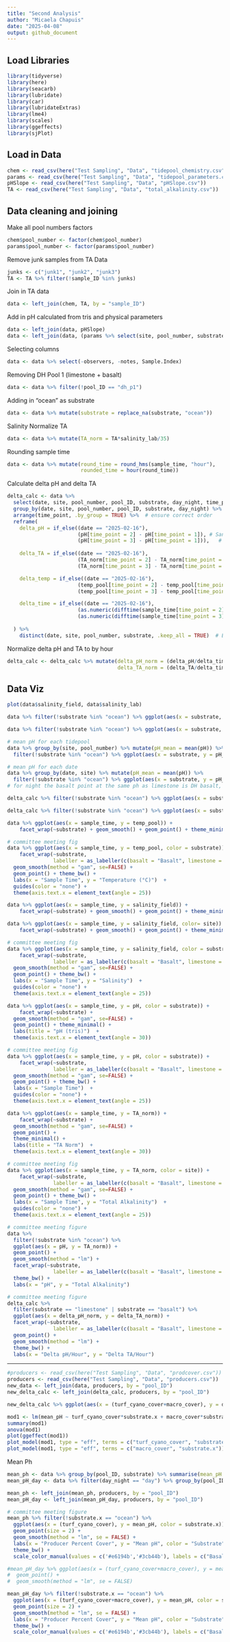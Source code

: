 ```yaml
---
title: "Second Analysis"
author: "Micaela Chapuis"
date: "2025-04-08"
output: github_document
---
```

## Load Libraries
```r
library(tidyverse)
library(here)
library(seacarb)
library(lubridate)
library(car)
library(lubridateExtras)
library(lme4)
library(scales)
library(ggeffects)
library(sjPlot)
```

## Load in Data
```r
chem <- read_csv(here("Test Sampling", "Data", "tidepool_chemistry.csv"))
params <- read_csv(here("Test Sampling", "Data", "tidepool_parameters.csv"))
pHSlope <- read_csv(here("Test Sampling", "Data", "pHSlope.csv"))
TA <- read_csv(here("Test Sampling", "Data", "total_alkalinity.csv"))
```

## Data cleaning and joining

Make all pool numbers factors
```r
chem$pool_number <- factor(chem$pool_number)
params$pool_number <- factor(params$pool_number)
```


Remove junk samples from TA Data
```r
junks <- c("junk1", "junk2", "junk3")
TA <- TA %>% filter(!sample_ID %in% junks)
```

Join in TA data
```r
data <- left_join(chem, TA, by = "sample_ID")
```


Add in pH calculated from tris and physical parameters
```r
data <- left_join(data, pHSlope)
data <- left_join(data, (params %>% select(site, pool_number, substrate, perimeter_m, surface_area_m2)), by = c("site", "pool_number"))
```

Selecting columns 
```r
data <- data %>% select(-observers, -notes, Sample.Index)
```

Removing DH Pool 1 (limestone + basalt)
```r
data <- data %>% filter(!pool_ID == "dh_p1")
```

Adding in "ocean" as substrate
```r
data <- data %>% mutate(substrate = replace_na(substrate, "ocean"))
```

Salinity Normalize TA
```r
data <- data %>% mutate(TA_norm = TA*salinity_lab/35)
```

Rounding sample time
```r
data <- data %>% mutate(round_time = round_hms(sample_time, "hour"),
                        rounded_time = hour(round_time))
```


Calculate delta pH and delta TA
```r
delta_calc <- data %>% 
  select(date, site, pool_number, pool_ID, substrate, day_night, time_point, temp_pool, sample_time, pH, TA_norm)  %>%
  group_by(date, site, pool_number, pool_ID, substrate, day_night) %>%  # group by metadata
  arrange(time_point, .by_group = TRUE) %>%  # ensure correct order
  reframe(
    delta_pH = if_else((date == "2025-02-16"), 
                       (pH[time_point = 2] - pH[time_point = 1]), # Sandy Beach 1st time (Time 2 - Time 1)
                       (pH[time_point = 3] - pH[time_point = 1])),   # (Time 3 - Time 1)
    
    delta_TA = if_else((date == "2025-02-16"), 
                       (TA_norm[time_point = 2] - TA_norm[time_point = 1]), # Sandy Beach 1st time (Time 2 - Time 1)
                       (TA_norm[time_point = 3] - TA_norm[time_point = 1])),  # (Time 3 - Time 1)

    delta_temp = if_else((date == "2025-02-16"), 
                       (temp_pool[time_point = 2] - temp_pool[time_point = 1]), # Sandy Beach 1st time (Time 2 - Time 1)
                       (temp_pool[time_point = 3] - temp_pool[time_point = 1])),  # (Time 3 - Time 1)

    delta_time = if_else((date == "2025-02-16"), 
                       (as.numeric(difftime(sample_time[time_point = 2], sample_time[time_point = 1], units = "mins"))), # Sandy Beach 1st time (Time 2 - Time 1)
                       (as.numeric(difftime(sample_time[time_point = 3], sample_time[time_point = 1], units = "mins"))))  # Time 3 - Time 1
    
  ) %>% 
    distinct(date, site, pool_number, substrate, .keep_all = TRUE)  # Ensure only one row per pool
```

Normalize delta pH and TA to by hour
```r
delta_calc <- delta_calc %>% mutate(delta_pH_norm = (delta_pH/delta_time)*60,
                                    delta_TA_norm = (delta_TA/delta_time)*60)
```



## Data Viz

```r
plot(data$salinity_field, data$salinity_lab)
```

```r
data %>% filter(!substrate %in% "ocean") %>% ggplot(aes(x = substrate, y = pH)) + geom_boxplot() + geom_point() + facet_wrap(~rounded_time)
```
```r
data %>% filter(!substrate %in% "ocean") %>% ggplot(aes(x = substrate, y = TA_norm)) + geom_boxplot() + geom_point() + facet_wrap(~rounded_time)
```

```r
# mean pH for each tidepool
data %>% group_by(site, pool_number) %>% mutate(pH_mean = mean(pH)) %>%
  filter(!substrate %in% "ocean") %>% ggplot(aes(x = substrate, y = pH_mean)) + geom_boxplot() + geom_point() + facet_wrap(~day_night)
```
```r
# mean pH for each date
data %>% group_by(date, site) %>% mutate(pH_mean = mean(pH)) %>%
  filter(!substrate %in% "ocean") %>% ggplot(aes(x = substrate, y = pH_mean)) + geom_boxplot() + geom_point() + facet_wrap(~day_night)
# for night the basalt point at the same ph as limestone is DH basalt, for day DH basalt is higher point ~8.4 and ~8.2
```

```r
delta_calc %>% filter(!substrate %in% "ocean") %>% ggplot(aes(x = substrate, y = delta_TA)) + geom_boxplot() + geom_point() + facet_wrap(~day_night)
```

```r
delta_calc %>% filter(!substrate %in% "ocean") %>% ggplot(aes(x = substrate, y = delta_pH)) + geom_boxplot() + geom_point() + facet_wrap(~day_night)
```

```r
data %>% ggplot(aes(x = sample_time, y = temp_pool)) +
    facet_wrap(~substrate) + geom_smooth() + geom_point() + theme_minimal() + labs(title = "Pool Temp")  + theme(axis.text.x = element_text(angle = 30))
```
```r
# committee meeting fig
data %>% ggplot(aes(x = sample_time, y = temp_pool, color = substrate)) +
    facet_wrap(~substrate, 
               labeller = as_labeller(c(basalt = "Basalt", limestone = "Limestone", ocean = "Ocean"))) + 
  geom_smooth(method = "gam", se=FALSE) + 
  geom_point() + theme_bw() +
  labs(x = "Sample Time", y = "Temperature (°C)")  + 
  guides(color = "none") +
  theme(axis.text.x = element_text(angle = 25)) 
```



```r
data %>% ggplot(aes(x = sample_time, y = salinity_field)) +
    facet_wrap(~substrate) + geom_smooth() + geom_point() + theme_minimal() + labs(title = "Salinity (Field)")  + theme(axis.text.x = element_text(angle = 30))
```
```r
data %>% ggplot(aes(x = sample_time, y = salinity_field, color= site)) +
    facet_wrap(~substrate) + geom_smooth() + geom_point() + theme_minimal() + labs(title = "Salinity (Field)")  + theme(axis.text.x = element_text(angle = 30))
```
```r
# committee meeting fig
data %>% ggplot(aes(x = sample_time, y = salinity_field, color = substrate)) +
    facet_wrap(~substrate, 
               labeller = as_labeller(c(basalt = "Basalt", limestone = "Limestone", ocean = "Ocean"))) + 
  geom_smooth(method = "gam", se=FALSE) + 
  geom_point() + theme_bw() +
  labs(x = "Sample Time", y = "Salinity")  + 
  guides(color = "none") +
  theme(axis.text.x = element_text(angle = 25)) 
```




```r
data %>% ggplot(aes(x = sample_time, y = pH, color = substrate)) +
    facet_wrap(~substrate) + 
  geom_smooth(method = "gam", se=FALSE) + 
  geom_point() + theme_minimal() +
  labs(title = "pH (tris)")  + 
  theme(axis.text.x = element_text(angle = 30))
```

```r
# committee meeting fig
data %>% ggplot(aes(x = sample_time, y = pH, color = substrate)) +
    facet_wrap(~substrate, 
               labeller = as_labeller(c(basalt = "Basalt", limestone = "Limestone", ocean = "Ocean"))) + 
  geom_smooth(method = "gam", se=FALSE) + 
  geom_point() + theme_bw() +
  labs(x = "Sample Time")  + 
  guides(color = "none") +
  theme(axis.text.x = element_text(angle = 25)) 
```

```r
data %>% ggplot(aes(x = sample_time, y = TA_norm)) +
    facet_wrap(~substrate) +
  geom_smooth(method = "gam", se=FALSE) + 
  geom_point() + 
  theme_minimal() + 
  labs(title = "TA Norm")  +
  theme(axis.text.x = element_text(angle = 30))
```

```r
# committee meeting fig
data %>% ggplot(aes(x = sample_time, y = TA_norm, color = site)) +
    facet_wrap(~substrate, 
               labeller = as_labeller(c(basalt = "Basalt", limestone = "Limestone", ocean = "Ocean"))) + 
  geom_smooth(method = "gam", se=FALSE) + 
  geom_point() + theme_bw() +
  labs(x = "Sample Time", y = "Total Alkalinity")  + 
  guides(color = "none") +
  theme(axis.text.x = element_text(angle = 25)) 
```


```r
# committee meeting figure
data %>% 
  filter(!substrate %in% "ocean") %>% 
  ggplot(aes(x = pH, y = TA_norm)) + 
  geom_point() + 
  geom_smooth(method = "lm") + 
  facet_wrap(~substrate, 
               labeller = as_labeller(c(basalt = "Basalt", limestone = "Limestone"))) +
  theme_bw() + 
  labs(x = "pH", y = "Total Alkalinity") 
```

```r
# committee meeting figure
delta_calc %>% 
  filter(substrate == "limestone" | substrate == "basalt") %>%
  ggplot(aes(x = delta_pH_norm, y = delta_TA_norm)) + 
  facet_wrap(~substrate, 
               labeller = as_labeller(c(basalt = "Basalt", limestone = "Limestone", ocean = "Ocean"))) +
  geom_point() + 
  geom_smooth(method = "lm") + 
  theme_bw() + 
  labs(x = "Delta pH/Hour", y = "Delta TA/Hour") 
```


-----
```r
#producers <- read_csv(here("Test Sampling", "Data", "prodcover.csv"))
producers <- read_csv(here("Test Sampling", "Data", "producers.csv"))
new_data <- left_join(data, producers, by = "pool_ID")
new_delta_calc <- left_join(delta_calc, producers, by = "pool_ID")
```


```r
new_delta_calc %>% ggplot(aes(x = (turf_cyano_cover+macro_cover), y = delta_pH)) + geom_point()
```

```r
mod1 <- lm(mean_pH ~ turf_cyano_cover*substrate.x + macro_cover*substrate.x, data = mean_ph)
summary(mod1)
anova(mod1)
plot(ggeffect(mod1))
plot_model(mod1, type = "eff", terms = c("turf_cyano_cover", "substrate.x"))
plot_model(mod1, type = "eff", terms = c("macro_cover", "substrate.x"))
```

Mean Ph

```r
mean_ph <- data %>% group_by(pool_ID, substrate) %>% summarise(mean_pH = mean(pH)) 
mean_pH_day <- data %>% filter(day_night == "day") %>% group_by(pool_ID, substrate) %>% summarise(mean_pH = mean(pH))

mean_ph <- left_join(mean_ph, producers, by = "pool_ID")
mean_pH_day <- left_join(mean_pH_day, producers, by = "pool_ID")
```

```r
# committee meeting figure
mean_ph %>% filter(!substrate.x == "ocean") %>%
  ggplot(aes(x = (turf_cyano_cover), y = mean_pH, color = substrate.x)) +
  geom_point(size = 2) +
  geom_smooth(method = "lm", se = FALSE) + 
  labs(x = "Producer Percent Cover", y = "Mean pH", color = "Substrate") +
  theme_bw() +
  scale_color_manual(values = c('#e6194b','#3cb44b'), labels = c("Basalt", "Limestone"))
```


```r
#mean_pH_day %>% ggplot(aes(x = (turf_cyano_cover+macro_cover), y = mean_pH, color = substrate.x)) + 
#  geom_point() +
#  geom_smooth(method = "lm", se = FALSE)

mean_pH_day %>% filter(!substrate.x == "ocean") %>%
  ggplot(aes(x = (turf_cyano_cover+macro_cover), y = mean_pH, color = substrate.x)) +
  geom_point(size = 2) +
  geom_smooth(method = "lm", se = FALSE) + 
  labs(x = "Producer Percent Cover", y = "Mean pH", color = "Substrate") +
  theme_bw() +
  scale_color_manual(values = c('#e6194b','#3cb44b'), labels = c("Basalt", "Limestone"))

```

